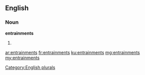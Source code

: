 ==English==

===Noun===
'''entrainments'''

# {{plural of|entrainment}}

[[Category:English plurals]]

[[ar:entrainments]]
[[fr:entrainments]]
[[ku:entrainments]]
[[mg:entrainments]]
[[my:entrainments]]
